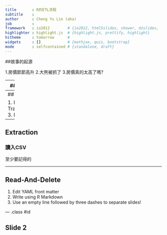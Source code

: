 ```yaml
---
title       : R的ETL流程
subtitle    : 
author      : Cheng Yu Lin (aha)
job         : 
framework   : io2012        # {io2012, html5slides, shower, dzslides, ...}
highlighter : highlight.js  # {highlight.js, prettify, highlight}
hitheme     : tomorrow      # 
widgets     : []            # {mathjax, quiz, bootstrap}
mode        : selfcontained # {standalone, draft}
---
```



##故事的起源

1.房價節節高升
2.大熊被抓了
3.房價真的太高了嗎?

---
##資料在哪裡

### 你想知道什麼資料?
1. 政府公開資料
2. 新聞
3. 股市

可是資料還是如同一盤散沙
---
## ETL

1. Extraction
2. Transformation
3. Loading

---
## Extraction

### 讀入CSV

至少要記得的 

---
## Read-And-Delete

1. Edit YAML front matter
2. Write using R Markdown
3. Use an empty line followed by three dashes to separate slides!

--- .class #id 

## Slide 2




